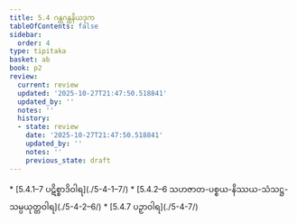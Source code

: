 ```yaml
---
title: 5.4 ဂန္ထဂန္ထနိယဒုက
tableOfContents: false
sidebar:
  order: 4
type: tipitaka
basket: ab
book: p2
review:
  current: review
  updated: '2025-10-27T21:47:50.518841'
  updated_by: ''
  notes: ''
  history:
  - state: review
    date: '2025-10-27T21:47:50.518841'
    updated_by: ''
    notes: ''
    previous_state: draft
---
```



<ReviewStatus review={frontmatter.review} showDetails={true} />

<HypothesisAnnotation frontmatter={frontmatter} />

<DynamicBreadcrumb />



<TableOfContents book="p2" section="5.4">
* [5.4.1–7 ပဋိစ္စာဒိဝါရ](./5-4-1–7/)
* [5.4.2–6 သဟဇာတ-ပစ္စယ-နိဿယ-သံသဋ္ဌ-သမ္ပယုတ္တဝါရ](./5-4-2–6/)
* [5.4.7 ပဉှာဝါရ](./5-4-7/)
</TableOfContents>